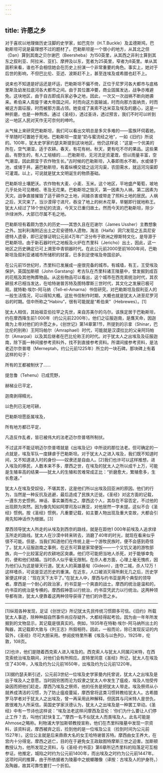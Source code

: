 ```yaml
---
---
---
```

title: 许愿之乡
---




对于喜欢以地理做历史注脚的史学家，如巴克尔（H.T.Buckle）及孟德斯鸠，巴勒斯坦可说是最理想不过的题材了。巴勒斯坦是一个很小的地方，从其北之但（Dan）算到其南之贝尔谢巴（Beersheba）为150英里，从其西之非利士算到其东之叙利亚、阿拉米、亚扪、摩押及以东，宽者为25英里，窄者为8英里。单从其面积来看，谁也不会相信她会在历史上扮演一个非常重要的角色。事实上，她对于后世的影响，不但巴比伦、亚述、波斯赶不上，甚至连埃及或希腊也赶不上。

说来也不知道是好运还是坏运，巴勒斯坦不偏不倚，正位于尼罗河各大都市与底格里斯及幼发拉底河各大都市之间。由于其位置冲要，商业固属发达，战争亦难避免。这块地区，由于自古即成兵家必争之地，因此，一次又一次战祸不断向她袭来。希伯来人周旋于诸大帝国之间，时而向这方面输诚，时而向那方面纳贡，时而被这方面征服，时而被那方面占领。她变成了美索不达米亚及埃及的磨心，这是一种折磨，也是一种熬炼。通过《圣经》，透过圣诗，透过预言，我们不时可以听到这一地区人民对天作无可奈何的呻吟。

从气候上来研究巴勒斯坦，我们可以看出文明总是多灾多难的——蛮族环伺着她，干旱随时可置她于死地。巴勒斯坦一度是“奶与蜜流经之地”，一如《旧约》所说的。100年，犹太史学家约瑟夫斯提到这块地区，他仍这样说：“这是一个优美的所在，空气潮湿，适于农耕。春天，有花有树。秋天，更有吃不尽的果品。这些果品，有野生的，有人工培植的……巴勒斯坦，无河流足资灌溉，但以雨量丰富，空气潮湿，因此颇宜于农作物生长。”古时候的巴勒斯坦，入春即雨水不断。水或储于池，或储于井。遍巴勒斯坦，有着纵横交错之运河沟渠，农田需水，就运河沟渠即可灌溉。以上，可说就是犹太文明诞生的物质基础。

巴勒斯坦土壤肥沃。农作物有大麦、小麦、玉米。这个地区，平地盛产葡萄，坡地几乎处处可见橄榄、枣及无花果。巴勒斯坦之毁灭，第一因素为人祸，第二因素为天灾。战争直接摧毁了适于耕作之土地，间接杀害或带走了照料土地的居民。人祸之后，天灾来了。当沙漠得寸进尺，吞没了地上的树木花草，旱魃即行就地称王。犹太人经过了18个世纪的流浪，今天又已重归故土。然而今天的巴勒斯坦，除少许绿洲外，大部已尽属不毛之地。

巴勒斯坦有着颇为悠久的历史——其悠久且在厄谢尔（James Ussher）主教想象之外。加利利海附近出土之尼安德特人遗物，海法（Haifa）洞穴发现之五具尼安德特人遗骨，即已足够证明公元前4万年广泛分布于欧洲之穆斯特文化，是导源于巴勒斯坦。由于新石器时代之地板及火炉在杰里科（Jericho）出土，因此，这一地区之历史确定已可上溯至中青铜器时代。在此公元前2000至前1600年间，巴勒斯坦及叙利亚诸城市所储积的财富，已多到足使埃及帝国忌妒。

在公元前15世纪时，杰里科已发展成一座很完备的城市。有城墙，有王，王受埃及保护。英国加斯顿（John Garstang）考古队在杰里科诸王陵墓中，曾发掘到成百的花瓶及其他殉葬物品。从这些物品可以看出，这个城市在西克索统治时代，其农耕技术已相当发达，在哈特谢普苏特及图特摩斯三世时代，其文化之发展已极可观。就特勒·埃尔-阿马纳（Tell-el-Amarna）书信研究，对巴勒斯坦及叙利亚人的一般生活情况，可以得知大概。这批书信制作时期，大概也就是犹太人进至尼罗河谷的时期。信中所称之“Habiru”，很有可能就是“希伯来”（Hebrewes）。[1]

犹太人相信，其始祖亚伯拉罕之先世，来自苏美尔的乌尔。该族定居于巴勒斯坦，约在摩西降生前1 000年（约公元前2200年）。他们之征服迦南，是膺天命，因迦南为上帝对他们的许愿之乡。《创世记》第14章第1节，所提到的示拿（Shinar，巴比伦的别称）王阿玛帕尔（Amraphael）时代，可能就是汉谟拉比的父亲阿玛帕尔（Amarpal）以及其后继者在巴比伦称王的时代。对于犹太人之出埃及及征服迦南，除下面一种间接参考资料外，找不到直接参考资料。所谓间接参考资料，是法老迈尔奈普塔（Merneptah，约公元前1225年）所立的一块石碑。那块碑上有着这样的句子：

所有的王都被制伏了……

提忽鲁（Tehenu）已成荒野，

赫梯业已平定，

迦南剥得精光，

以色列已无地可耕，

巴勒斯坦愿臣属埃及，

所有地方都已平定，



凡造反作乱者，皆已被伟大的法老迈尔奈普塔所制伏。

不过这并不能证明迈尔奈普塔就是《出埃及记》中所说的那位法老。但可确定的一点就是，埃及军队一度肆虐于巴勒斯坦。对于犹太人之进入埃及，我们既不知道时间，又不知道进入时的身份——奴隶还是自由人。[2]我们也许可以这样推想，进入埃及的移民，人数本来不多，摩西之世，在埃及的犹太人之所以成千上万，可能是生殖率高的结果——犹太人的生殖和苦难常成正比：“折磨愈大，繁殖愈多，生长愈速。”

犹太人在埃及受奴役，不堪其苦，这是他们所以出埃及回亚洲的原因。他们的行为，当然是一种反抗及逃避，最后造成了民族大迁徙。《圣经》对这方面的记载，一遵东方史惯例，神话、事实兼而有之。摩西这个人，其存在不容否定，不过他的出现颇为突然。因为像先知如阿摩司及以赛亚，对他居然一字未提。这似不合《圣经》惯例。按《圣经》惯例，凡重要记载，如主要人物出现及重大变故，大都会引用先知神话作为根据。[3]

摩西领导犹太人所走的从埃及到西奈的路线，就是在距他1 000年前埃及人追求绿玉所走的路线。犹太人在沙漠中转来转去，消磨了40年的时光，就现在看来似乎很不可能。但是，当我们知道他们在传统上是一个游牧民族时，便不会感到奇怪了。犹太人征服迦南之事例，在近东可算是家常便饭——一个又饥又渴的游牧部族，向一个比较富足的农耕地区突袭。他们尽可能把当地人杀死，对于能够幸免的，便和他们结婚。当时杀人似乎毫无限制。在杀人者方面，心理上毫无愧疚，因为他们认为这是替天行道。犹太人的英雄基甸（Gideon），连夺二城，杀人12万！这样嗜杀，可说是亚述历史的重演。在近东，人口被消灭得所剩无几之后，历史学家便这样说：“现在天下太平了。”在犹太人中，摩西与约书亚是两个典型的领导者。摩西是一个耐心的政治家，约书亚是一个爽直的战士。摩西的统治是温和的，约书亚的统治是专横的。摩西假神意以行统治，约书亚凭武力以行统治。这两种领导都有效，犹太人便靠着这两种领导获得了他们的许愿之乡。



* * *



[1]纵观各种发现，足证《创世记》所记犹太先民传统习惯颇多可信。《旧约》所载犹太人事迹，除种种超自然事件尚应存疑外，大都经得起考验。因为由一年年所发掘到的文物显示，其记载是很真实的。例如，1935年在特勒·埃尔-阿马纳所出土的陶器，其记载即大致与《列王志》所叙相符。因此，一般而论，除已发现反证的内容外，《圣经》尽可大胆采用。参阅皮特里所著《埃及与以色列》，1925年，伦敦，108页。

[2]也许，他们是随着西克索人进入埃及的。西克索人与犹太人同属闪米特，在西克索统治埃及期间，对他们会有所照应。皮特里同意《圣经》所记，犹太人在埃及住了430年，入埃及约为公元前1650年，出埃及约为公元前1220年。

[3]据约瑟夫斯引述，公元前3世纪一位埃及史学家曼内托曾说，犹太人之出埃及是出于埃及人之意愿。当时因穷困而沦为奴隶之犹太人中发生了瘟疫，埃及人怕受传染因而把他们赶走。摩西乃埃及之祭师，他的任务是把犹太人带走。埃及祭师从小就养成清洁的习惯，为了防止瘟疫蔓延，摩西曾将这类习惯转教给犹太人。古希腊罗马学者对于犹太人之出埃及，曾一再采用此种解释。但因其与闪米特人是世仇，故很难为人所采信。英国史学家沃德认为，犹太人之出埃及是一种罢工举动。《圣经》中有一节诗也这样说：“埃及法老这样问摩西及亚伦：‘你们为什么要让人们停止工作？去，叫他们赶快复工。’”摩西一名不似犹太人而类埃及人。此名可能是Ahmose之略称。利物浦大学加斯顿教授宣称，他们在杰里科陵墓中发现一宗资料，该资料说，摩西被弃之后，捡到他的是一位埃及公主（捡到时间为公元前1527年）。这位公主就是后来鼎鼎大名的女王哈特谢普苏特。摩西由女王养大，在宫内十分得宠。摩西之逃亡，目的在于避免女王政敌图特摩斯三世之迫害。加斯顿教授认为，他所发现之资料，与《圣经·约书亚》第6章所记杰里科的陷落足可互相参证。他推定，城陷之时约为公元前1400年，而出埃及之时约为公元前1447年。这项时间的推算，由于所依据者为陵墓中之蜕螂雕像（译按：古埃及人的护身符。）及陶器，故其可靠性要打一个折扣。